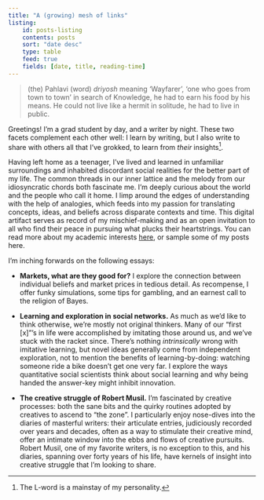 ```yaml
---
title: "A (growing) mesh of links"
listing:
    id: posts-listing
    contents: posts
    sort: "date desc"
    type: table
    feed: true
    fields: [date, title, reading-time]
---
```


> (the) Pahlavi (word) *driyosh* meaning ‘Wayfarer’, ‘one who goes from town to town’ in search of Knowledge, he had to earn his food by his means. He could not live like a hermit in solitude, he had to live in public.

Greetings! I'm a grad student by day, and a writer by night. These two facets complement each other well: I learn by writing, but I also write to share with others all that I've grokked, to learn from _their_ insights^[The L-word is a mainstay of my personality.].

Having left home as a teenager, I've lived and learned in unfamiliar surroundings and inhabited discordant social realities for the better part of my life. The common threads in our inner lattice and the melody from our idiosyncratic chords both fascinate me. I'm deeply curious about the world and the people who call it home. I limp around the edges of understanding with the help of analogies, which feeds into my passion for translating concepts, ideas, and beliefs across disparate contexts and time. This digital artifact serves as record of my mischief-making and as an open invitation to all who find their peace in pursuing what plucks their heartstrings. You can read more about my academic interests [here](about.qmd), or sample some of my posts here.

::: {#posts-listing}
:::


I'm inching forwards on the following essays:

* **Markets, what are they good for?** I explore the connection between individual beliefs and market prices in tedious detail. As recompense, I offer funky simulations, some tips for gambling, and an earnest call to the religion of Bayes.

* **Learning and exploration in social networks.** As much as we'd like to think otherwise, we're mostly not original thinkers. Many of our "first [x]"'s in life were accomplished by imitating those around us, and we've stuck with the racket since. There's nothing _intrinsically_ wrong with imitative learning, but novel ideas generally come from independent exploration, not to mention the benefits of learning-by-doing: watching someone ride a bike doesn't get one very far. I explore the ways quantitative social scientists think about social learning and why being handed the answer-key might inhibit innovation.

* **The creative struggle of Robert Musil.** I'm fascinated by creative processes: both the sane bits and the quirky routines adopted by creatives to ascend to "the zone". I particularly enjoy nose-dives into the diaries of masterful writers: their articulate entries, judiciously recorded over years and decades, often as a way to stimulate their creative mind, offer an intimate window into the ebbs and flows of creative pursuits. Robert Musil, one of my favorite writers, is no exception to this, and his diaries, spanning over forty years of his life, have kernels of insight into creative struggle that I'm looking to share. 
